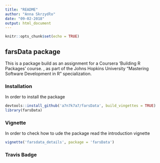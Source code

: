 ```yaml
---
title: "README"
author: "Anna Skrzydło"
date: "09-02-2018"
output: html_document
---
```


```r
knitr::opts_chunk$set(echo = TRUE)
```

## farsData package
This is a package build as an assignment for a Coursera 'Building R Packages' course. , as part of the Johns Hopkins University "Mastering Software Development in R" specialization.

### Installation
In order to install the package
```r
devtools::install_github('a7n7k7a7/farsData', build_vingettes = TRUE)
library(farsData)
```
### Vignette
In order to check how to ude the package read the introduction vignette
```r
vignette('farsdata_details', package = 'farsData')
```

### Travis Badge
